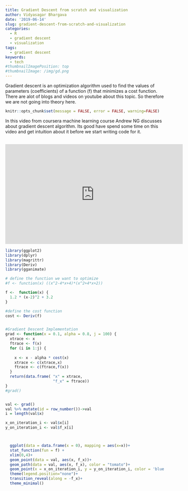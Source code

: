 ```yaml
---
title: Gradient Descent from scratch and visualization
author: Vidyasagar Bhargava
date: '2019-06-14'
slug: gradient-descent-from-scratch-and-visualization
categories:
  - R
  - gradient descent
  - visualization
tags:
  - gradient descent
keywords:
  - tech
#thumbnailImagePosition: top
#thumbnailImage: /img/gd.png
---
```


Gradient descent is an optimization algorithm used to find the values of parameters (coefficients) of a function (f) that minimizes a cost function. There are alot of blogs and videos on youtube about this topic. So therefore we are not going into theory here.  



```r
knitr::opts_chunk$set(message = FALSE, error = FALSE, warning=FALSE)
```


In this video from coursera machine learning course Andrew NG discusses about gradient descent algorithm. Its good have spend some time on this video and get intuition about it before we start writing code for it.   
<br>

<iframe width="560" height="315" src="https://www.youtube.com/embed/sDv4f4s2SB8" frameborder="0" allowfullscreen></iframe>



```r
library(ggplot2)
library(dplyr)
library(magrittr)
library(Deriv)
library(gganimate)

# define the function we want to optimize
#f <- function(x) ((x^2-4*x+4)*(x^2+4*x+2))

f <-  function(x) {
  1.2 * (x-2)^2 + 3.2
}

#define the cost function
cost <- Deriv(f)


#Gradient Descent Implementation
grad <- function(x = 0.1, alpha = 0.8, j = 100) {
  xtrace <- x
  ftrace <- f(x)
  for (i in 1:j) {
    
    x <- x - alpha * cost(x)
    xtrace <- c(xtrace,x)
    ftrace <- c(ftrace,f(x))
  }
  return(data.frame( "x" = xtrace,
                     "f_x" = ftrace))
}
#grad()


val <- grad()
val %>% mutate(id = row_number())->val
i = length(val$x)

x_on_iteration_i <- val$x[i]
y_on_iteration_i <- val$f_x[i]



  ggplot(data = data.frame(x = 0), mapping = aes(x=x))+
  stat_function(fun = f) +
  xlim(0,4)+
  geom_point(data = val, aes(x, f_x))+
  geom_path(data = val, aes(x, f_x), color = "tomato")+
  geom_point(x = x_on_iteration_i, y = y_on_iteration_i, color = 'blue', size = 4, alpha = 0.5)+
  theme(legend.position="none")+
  transition_reveal(along = -f_x)+
  theme_minimal()

```



